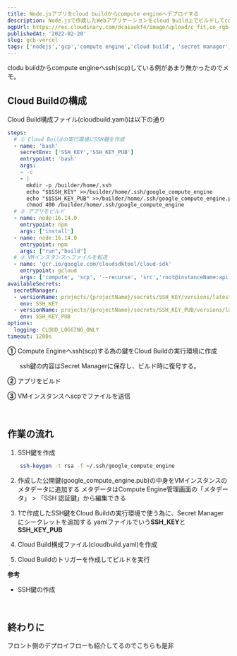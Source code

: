 ```yaml
---
title: Node.jsアプリをcloud buildからcompute engineへデプロイする
description: Node.jsで作成したWebアプリケーションをcloud build上でビルドしてcompute engineへデプロイしたのでまとめました
ogpUrl: https://res.cloudinary.com/dcaiaukf4/image/upload/c_fit,co_rgb:333,l_text:Sawarabi%20Gothic_53_bold_start:cloud%2520build%25E3%2581%258B%25E3%2582%2589compute%2520engine%25E3%2581%25B8%25E3%2583%2587%25E3%2583%2597%25E3%2583%25AD%25E3%2582%25A4%25E3%2581%2599%25E3%2582%258B,w_1000/v1621601547/ogp_b3ezfg.jpg
publishedAt: '2022-02-20'
slug: gcb-vercel
tags: ['nodejs','gcp','compute engine','cloud build', 'secret manager',]
---
```



clodu buildからcompute engineへssh(scp)している例があまり無かったのでメモ。 
## Cloud Buildの構成

Cloud Build構成ファイル(cloudbuild.yaml)は以下の通り
```yaml
steps:
  # ① Cloud Buildの実行環境にSSH鍵を作成
  - name: 'bash'
    secretEnv: ['SSH_KEY','SSH_KEY_PUB']
    entrypoint: 'bash'
    args:
    - -c
    - |
      mkdir -p /builder/home/.ssh
      echo "$$SSH_KEY" >>/builder/home/.ssh/google_compute_engine
      echo "$$SSH_KEY_PUB" >>/builder/home/.ssh/google_compute_engine.pub
      chmod 400 /builder/home/.ssh/google_compute_engine
  # ② アプリをビルド
  - name: node:16.14.0
    entrypoint: npm
    args: ['install']
  - name: node:16.14.0
    entrypoint: npm
    args: ["run","build"]
  # ③ VMインスタンスへファイルを転送
  - name: 'gcr.io/google.com/cloudsdktool/cloud-sdk'
    entrypoint: gcloud
    args: ['compute', 'scp', '--recurse', 'src','root@instanceName:api', '--zone', 'asia-northeast1-b']
availableSecrets:
  secretManager:
  - versionName: projects/{projectName}/secrets/SSH_KEY/versions/latest
    env: SSH_KEY
  - versionName: projects/{projectName}/secrets/SSH_KEY_PUB/versions/latest
    env: SSH_KEY_PUB
options:
  logging: CLOUD_LOGGING_ONLY
timeout: 1200s
```

**①** Compute Engineへssh(scp)する為の鍵をCloud Buildの実行環境に作成 
 
　　ssh鍵の内容はSecret Managerに保存し、ビルド時に復号する。 

**②** アプリをビルド 

**③** VMインスタンスへscpでファイルを送信

<br/>

## 作業の流れ 
 

1. SSH鍵を作成

```sh
    ssh-keygen -t rsa -f ~/.ssh/google_compute_engine
```

2. 作成した公開鍵(google_compute_engine.pub)の中身をVMインスタンスのメタデータに追加する
    メタデータはCompute Engine管理画面の「メタデータ」 > 「SSH 認証鍵」から編集できる

3. 1で作成したSSH鍵をCloud Buildの実行環境で使う為に、Secret Managerにシークレットを追加する
    yamlファイルでいう**SSH_KEY**と**SSH_KEY_PUB** 

4. Cloud Build構成ファイル(cloudbuild.yaml)を作成

5. Cloud Buildのトリガーを作成してビルドを実行
 
**参考** 
- SSH鍵の作成
<OgpCard  url="https://access.redhat.com/documentation/ja-jp/red_hat_enterprise_linux/7/html/deploying_red_hat_enterprise_linux_7_on_public_cloud_platforms/creating-ssh-keys-for-google-compute-engine_uploading-the-rhel-image-to-gcp"/>
<br/> 
 
## 終わりに
フロント側のデプロイフローも紹介してるのでこちらも是非 
<OgpCard url="https://blog.1keiuu.com/posts/gcb-vercel/"/>